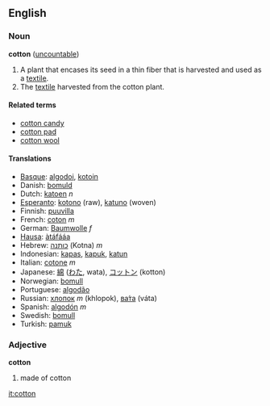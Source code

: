 ==English==
=== Noun ===
'''cotton''' ([[uncountable]])

#A plant that encases its seed in a thin fiber that is harvested and used as a [[textile]].
# The [[textile]] harvested from the cotton plant.

==== Related terms ====
*[[cotton candy]]
*[[cotton pad]]
*[[cotton wool]]

==== Translations ====
*[[Basque]]: [[algodoi]], [[kotoin]]
*Danish: [[bomuld]]
*Dutch: [[katoen]] ''n''
*[[Esperanto]]: [[kotono]] (raw), [[katuno]] (woven)
*Finnish: [[puuvilla]]
*French: [[coton]] ''m''
*German: [[Baumwolle]] ''f''
*[[Hausa]]: [[àtáfááa]]
*Hebrew: [[כותנה]] (Kotna) ''m''
*Indonesian: [[kapas]], [[kapuk]], [[katun]]
*Italian: [[cotone]] ''m''
*Japanese: [[綿]] ([[わた]], wata), [[コットン]] (kotton)
*Norwegian: [[bomull]]
*Portuguese: [[algodão]]
*Russian: [[хлопок]] ''m'' (khlopok), [[вата|ва́та]] (váta)
*Spanish: [[algodón]] ''m''
*Swedish: [[bomull]]
*Turkish: [[pamuk]]

=== Adjective ===
'''cotton'''

# made of cotton

[[it:cotton]]